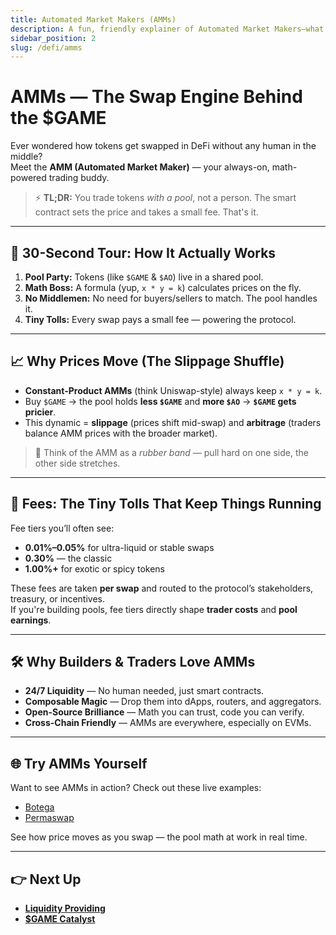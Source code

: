 ```yaml
---
title: Automated Market Makers (AMMs)
description: A fun, friendly explainer of Automated Market Makers—what they are, how pricing & fees work.
sidebar_position: 2
slug: /defi/amms
---
```



# AMMs — The Swap Engine Behind the $GAME

Ever wondered how tokens get swapped in DeFi without any human in the middle?  
Meet the **AMM (Automated Market Maker)** — your always-on, math-powered trading buddy.

> ⚡ **TL;DR:** You trade tokens *with a pool*, not a person. The smart contract sets the price and takes a small fee. That's it.

---

## 🚀 30-Second Tour: How It Actually Works

1. **Pool Party:** Tokens (like `$GAME` & `$AO`) live in a shared pool.  
2. **Math Boss:** A formula (yup, `x * y = k`) calculates prices on the fly.  
3. **No Middlemen:** No need for buyers/sellers to match. The pool handles it.  
4. **Tiny Tolls:** Every swap pays a small fee — powering the protocol.

---

## 📈 Why Prices Move (The Slippage Shuffle)

- **Constant-Product AMMs** (think Uniswap-style) always keep `x * y = k`.  
- Buy `$GAME` → the pool holds **less `$GAME`** and **more `$AO`** → **`$GAME` gets pricier**.  
- This dynamic = **slippage** (prices shift mid-swap) and **arbitrage** (traders balance AMM prices with the broader market).

> 🧠 Think of the AMM as a *rubber band* — pull hard on one side, the other side stretches.

---

## 💸 Fees: The Tiny Tolls That Keep Things Running

Fee tiers you’ll often see:

- **0.01%–0.05%** for ultra-liquid or stable swaps  
- **0.30%** — the classic  
- **1.00%+** for exotic or spicy tokens  

These fees are taken **per swap** and routed to the protocol’s stakeholders, treasury, or incentives.  
If you're building pools, fee tiers directly shape **trader costs** and **pool earnings**.

---

## 🛠 Why Builders & Traders Love AMMs

- **24/7 Liquidity** — No human needed, just smart contracts.  
- **Composable Magic** — Drop them into dApps, routers, and aggregators.  
- **Open-Source Brilliance** — Math you can trust, code you can verify.  
- **Cross-Chain Friendly** — AMMs are everywhere, especially on EVMs.

---

## 🌐 Try AMMs Yourself

Want to see AMMs in action? Check out these live examples:

- <a href={BOTEGA} target="_blank">Botega</a>  
- <a href={PERMASWAP} target="_blank">Permaswap</a>  

See how price moves as you swap — the pool math at work in real time.

---

## 👉 Next Up

- **[Liquidity Providing](./liquidity-providing.mdx)**  
- **[$GAME Catalyst](/docs/investors/farming/yield-farming-game.mdx)**
